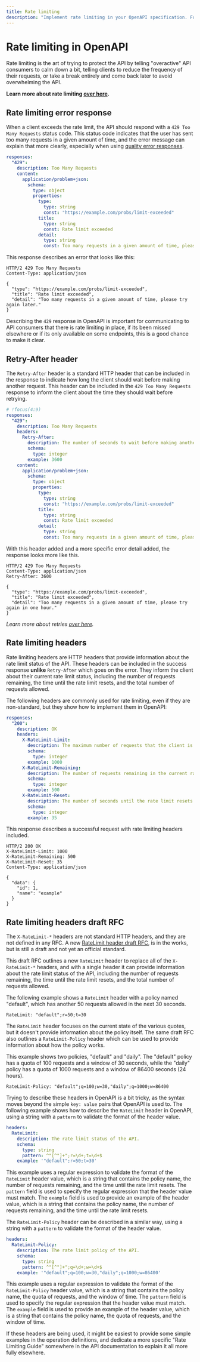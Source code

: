 ```yaml
---
title: Rate limiting
description: "Implement rate limiting in your OpenAPI specification. Follow best practices for a more performant API, more reliable API."
---
```


# Rate limiting in OpenAPI

Rate limiting is the art of trying to protect the API by telling "overactive"
API consumers to calm down a bit, telling clients to reduce the frequency of
their requests, or take a break entirely and come back later to avoid
overwhelming the API.

**Learn more about rate limiting [over here](/api-design/rate-limiting).**

## Rate limiting error response

When a client exceeds the rate limit, the API should respond with a `429 Too Many Requests` status code.
This status code indicates that the user has sent too many requests in a given amount of time, and the error message can explain
that more clearly, especially when using [quality error responses](/api-design/errors).

```yaml
responses:
  "429":
    description: Too Many Requests
    content:
      application/problem+json:
        schema:
          type: object
          properties:
            type:
              type: string
              const: "https://example.com/probs/limit-exceeded"
            title:
              type: string
              const: Rate limit exceeded
            detail:
              type: string
              const: Too many requests in a given amount of time, please try again later.
```

This response describes an error that looks like this:

```http
HTTP/2 429 Too Many Requests
Content-Type: application/json

{
  "type": "https://example.com/probs/limit-exceeded",
  "title": "Rate limit exceeded",
  "detail": "Too many requests in a given amount of time, please try again later."
}
```

Describing the `429` response in OpenAPI is important for communicating to API
consumers that there is rate limiting in place, if its been missed elsewhere or
if its only available on some endpoints, this is a good chance to make it clear.

## Retry-After header

The `Retry-After` header is a standard HTTP header that can be included in the
response to indicate how long the client should wait before making another
request. This header can be included in the `429 Too Many Requests` response to
inform the client about the time they should wait before retrying.

```yaml
# !focus(4:9)
responses:
  "429":
    description: Too Many Requests
    headers:
      Retry-After:
        description: The number of seconds to wait before making another request.
        schema:
          type: integer
        example: 3600
    content:
      application/problem+json:
        schema:
          type: object
          properties:
            type:
              type: string
              const: "https://example.com/probs/limit-exceeded"
            title:
              type: string
              const: Rate limit exceeded
            detail:
              type: string
              const: Too many requests in a given amount of time, please try again in one hour.
```

With this header added and a more specific error detail added, the response looks more like this.

```http
HTTP/2 429 Too Many Requests
Content-Type: application/json
Retry-After: 3600

{
  "type": "https://example.com/probs/limit-exceeded",
  "title": "Rate limit exceeded",
  "detail": "Too many requests in a given amount of time, please try again in one hour."
}
```

_Learn more about retries [over here](/openapi/retries)._

## Rate limiting headers

Rate limiting headers are HTTP headers that provide information about the rate
limit status of the API. These headers can be included in the success response
**unlike** `Retry-After` which goes on the error. They inform the client about
their current rate limit status, including the number of requests remaining, the
time until the rate limit resets, and the total number of requests allowed.

The following headers are commonly used for rate limiting, even if they are
non-standard, but they show how to implement them in OpenAPI:

```yaml
responses:
  "200":
    description: OK
    headers:
      X-RateLimit-Limit:
        description: The maximum number of requests that the client is allowed to make in a given time period.
        schema:
          type: integer
        example: 1000
      X-RateLimit-Remaining:
        description: The number of requests remaining in the current rate limit window.
        schema:
          type: integer
        example: 500
      X-RateLimit-Reset:
        description: The number of seconds until the rate limit resets.
        schema:
          type: integer
        example: 35
```

This response describes a successful request with rate limiting headers included.

```http
HTTP/2 200 OK
X-RateLimit-Limit: 1000
X-RateLimit-Remaining: 500
X-RateLimit-Reset: 35
Content-Type: application/json

{
  "data": {
    "id": 1,
    "name": "example"
  }
}
```

## Rate limiting headers draft RFC

The `X-RateLimit-*` headers are not standard HTTP headers, and they are not
defined in any RFC. A new [RateLimit header draft
RFC](https://datatracker.ietf.org/doc/draft-ietf-httpapi-ratelimit-headers/), is
in the works, but is still a draft and not yet an official standard.

This draft RFC outlines a new `RateLimit` header to replace all of the
`X-RateLimit-*` headers, and with a single header it can provide information
about the rate limit status of the API, including the number of requests
remaining, the time until the rate limit resets, and the total number of
requests allowed.

The following example shows a `RateLimit` header with a policy named "default",
which has another 50 requests allowed in the next 30 seconds.

```http
RateLimit: "default";r=50;t=30
```

The `RateLimit` header focuses on the current state of the various quotes, but
it doesn't provide information about the policy itself. The same draft RFC also
outlines a `RateLimit-Policy` header which can be used to provide information
about how the policy works.

This example shows two policies, "default" and "daily". The "default" policy has
a quota of 100 requests and a window of 30 seconds, while the "daily" policy has
a quota of 1000 requests and a window of 86400 seconds (24 hours).

```http
RateLimit-Policy: "default";q=100;w=30,"daily";q=1000;w=86400
```

Trying to describe these headers in OpenAPI is a bit tricky, as the syntax moves beyond
the simple `key: value` pairs that OpenAPI is used to. The following example shows
how to describe the `RateLimit` header in OpenAPI, using a string with a
`pattern` to validate the format of the header value.

```yaml
headers:
  RateLimit:
    description: The rate limit status of the API.
    schema:
      type: string
      pattern: ^"[^"]+";r=\d+;t=\d+$
    example: '"default";r=50;t=30'
```

This example uses a regular expression to validate the format of the `RateLimit`
header value, which is a string that contains the policy name, the number of
requests remaining, and the time until the rate limit resets. The `pattern`
field is used to specify the regular expression that the header value must
match. The `example` field is used to provide an example of the header value,
which is a string that contains the policy name, the number of requests
remaining, and the time until the rate limit resets.

The `RateLimit-Policy` header can be described in a similar way, using a string
with a `pattern` to validate the format of the header value.

```yaml
headers:
  RateLimit-Policy:
    description: The rate limit policy of the API.
    schema:
      type: string
      pattern: ^"[^"]+";q=\d+;w=\d+$
    example: '"default";q=100;w=30,"daily";q=1000;w=86400'
```

This example uses a regular expression to validate the format of the
`RateLimit-Policy` header value, which is a string that contains the policy name,
the quota of requests, and the window of time. The `pattern` field is used to
specify the regular expression that the header value must match. The `example`
field is used to provide an example of the header value, which is a string that
contains the policy name, the quota of requests, and the window of time.

If these headers are being used, it might be easiest to provide some simple
examples in the operation definitions, and dedicate a more specific "Rate
Limiting Guide" somewhere in the API documentation to explain it all more fully
elsewhere.
